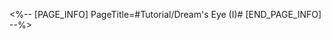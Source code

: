 <%-- [PAGE_INFO]
PageTitle=#Tutorial/Dream's Eye (I)#
[END_PAGE_INFO] --%>
{{Tutorial
|sort      = 606503
|title     = Dream's Eye (I)
|subtitle  = 
|type      = Adventure
|about     = 
|image1    = Tutorial Dream's Eye (I) 1.png{{subst:void|<!--$UPLOAD:<<SpriteOutput/TutorialPic/TutorialPage_606503.png>-<Tutorial Dream's Eye (I) 1.png>-<Tutorial Files>>-->}}
|text1     = Activating the {{Color|h|nobold=1|Dream's Eye}} allows you to switch to the {{Color|h|nobold=1|Dreamweaver's View}}. In this mode, {{Color|h|nobold=1|disconnected paths or those with height discrepancies will be connected in an incredible way}}.
|image2    = Tutorial Dream's Eye (I) 2.png{{subst:void|<!--$UPLOAD:<<SpriteOutput/TutorialPic/TutorialPage_606504.png>-<Tutorial Dream's Eye (I) 2.png>-<Tutorial Files>>-->}}
|text2     = ({{tt|Tap|on mobile}}/{{tt|Press|on controller}}/{{tt|Click|on keyboard}}) this button to switch between {{Color|h|nobold=1|Monitor Mode}} and {{Color|h|nobold=1|Action Mode}}. {{Color|h|nobold=1|Monitor Mode}} provides {{Color|h|nobold=1|additional information about the scene}}, while {{Color|h|nobold=1|Action Mode}} grants character {{Color|h|nobold=1|movement and interaction}}.
|image3    = Tutorial Dream's Eye (I) 3.png{{subst:void|<!--$UPLOAD:<<SpriteOutput/TutorialPic/TutorialPage_606505.png>-<Tutorial Dream's Eye (I) 3.png>-<Tutorial Files>>-->}}
|text3     = In the Dreamweaver's View, {{Color|h|nobold=1|your character's movement is limited within the screen boundaries.}} {{Color|h|nobold=1|To move beyond these boundaries, you need to deactivate the Dream's Eye.}}
|image4    = Tutorial Dream's Eye (I) 4.png{{subst:void|<!--$UPLOAD:<<SpriteOutput/TutorialPic/TutorialPage_606506.png>-<Tutorial Dream's Eye (I) 4.png>-<Tutorial Files>>-->}}
|text4     = Interact with the {{Color|h|nobold=1|Dream's Eye}} to {{Color|h|nobold=1|enter}} or {{Color|h|nobold=1|exit}} the Dreamweaver's View.
|image5    = Tutorial Dream's Eye (I) 5.png{{subst:void|<!--$UPLOAD:<<SpriteOutput/TutorialPic/TutorialPage_606509.png>-<Tutorial Dream's Eye (I) 5.png>-<Tutorial Files>>-->}}
|text5     = To quickly deactivate the Dream's Eye, ({{tt|tap|on mobile}}/{{tt|press|on controller}}/{{tt|click|on keyboard}}) the {{Color|h|nobold=1|minimap in the upper left corner}} to open the world map and {{Color|h|nobold=1|teleport to an activated Space Anchor}}.
}}